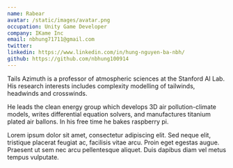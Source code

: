 ```yaml
---
name: Rabear
avatar: /static/images/avatar.png
occupation: Unity Game Developer
company: IKame Inc
email: nbhung71711@gmail.com
twitter:
linkedin: https://www.linkedin.com/in/hung-nguyen-ba-nbh/
github: https://github.com/nbhung100914
---
```


Tails Azimuth is a professor of atmospheric sciences at the Stanford AI Lab. His research interests includes complexity modelling of tailwinds, headwinds and crosswinds.

He leads the clean energy group which develops 3D air pollution-climate models, writes differential equation solvers, and manufactures titanium plated air ballons. In his free time he bakes raspberry pi.

Lorem ipsum dolor sit amet, consectetur adipiscing elit. Sed neque elit, tristique placerat feugiat ac, facilisis vitae arcu. Proin eget egestas augue. Praesent ut sem nec arcu pellentesque aliquet. Duis dapibus diam vel metus tempus vulputate.

